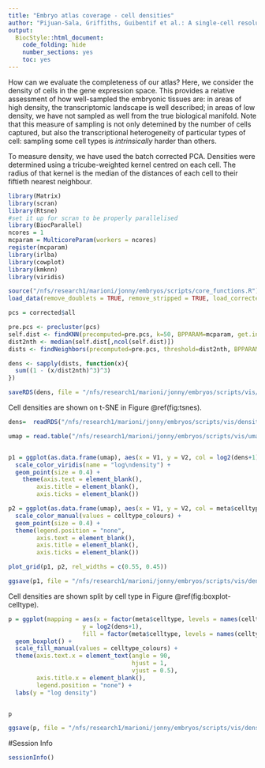```yaml
---
title: "Embryo atlas coverage - cell densities"
author: "Pijuan-Sala, Griffiths, Guibentif et al.: A single-cell resolution molecular roadmap from mouse gastrulation to early organogenesis."
output:
  BiocStyle::html_document:
    code_folding: hide
    number_sections: yes
    toc: yes  
---
```


How can we evaluate the completeness of our atlas? Here, we consider the density of cells in the gene expression space. This provides a relative assessment of how well-sampled the embryonic tissues are: in areas of high density, the transcriptomic landscape is well described; in areas of low density, we have not sampled as well from the true biological manifold. Note that this measure of sampling is not only detemined by the number of cells captured, but also the transcriptional heterogeneity of particular types of cell: sampling some cell types is *intrinsically* harder than others.

To measure density, we have used the batch corrected PCA. Densities were determined using a tricube-weighted kernel centred on each cell. The radius of that kernel is the median of the distances of each cell to their fiftieth nearest neighbour. 

```r
library(Matrix)
library(scran)
library(Rtsne)
#set it up for scran to be properly parallelised
library(BiocParallel)
ncores = 1
mcparam = MulticoreParam(workers = ncores)
register(mcparam)
library(irlba)
library(cowplot)
library(kmknn)
library(viridis)

source("/nfs/research1/marioni/jonny/embryos/scripts/core_functions.R")
load_data(remove_doublets = TRUE, remove_stripped = TRUE, load_corrected = TRUE)

```

```r

pcs = corrected$all

pre.pcs <- precluster(pcs)
self.dist <- findKNN(precomputed=pre.pcs, k=50, BPPARAM=mcparam, get.index=FALSE)$distance
dist2nth <- median(self.dist[,ncol(self.dist)])
dists <- findNeighbors(precomputed=pre.pcs, threshold=dist2nth, BPPARAM=mcparam, get.index=FALSE)$distance

dens <- sapply(dists, function(x){
  sum((1 - (x/dist2nth)^3)^3)
})

saveRDS(dens, file = "/nfs/research1/marioni/jonny/embryos/scripts/vis/density/density.rds")

```

Cell densities are shown on t-SNE in Figure \@ref(fig:tsnes).

```r

dens=  readRDS("/nfs/research1/marioni/jonny/embryos/scripts/vis/density/density.rds")

umap = read.table("/nfs/research1/marioni/jonny/embryos/scripts/vis/umap/umap.tab", header = FALSE, sep = "\t")


p1 = ggplot(as.data.frame(umap), aes(x = V1, y = V2, col = log2(dens+1))) +
  scale_color_viridis(name = "log\ndensity") +
  geom_point(size = 0.4) +
    theme(axis.text = element_blank(),
        axis.title = element_blank(),
        axis.ticks = element_blank())

p2 = ggplot(as.data.frame(umap), aes(x = V1, y = V2, col = meta$celltype)) +
  scale_color_manual(values = celltype_colours) +
  geom_point(size = 0.4) +
  theme(legend.position = "none",
        axis.text = element_blank(),
        axis.title = element_blank(),
        axis.ticks = element_blank())

plot_grid(p1, p2, rel_widths = c(0.55, 0.45))

ggsave(p1, file = "/nfs/research1/marioni/jonny/embryos/scripts/vis/density/density_tsne.pdf", width = 7, height = 6)

```

Cell densities are shown split by cell type in Figure \@ref(fig:boxplot-celltype).

```r

p = ggplot(mapping = aes(x = factor(meta$celltype, levels = names(celltype_colours), ordered = TRUE), 
                     y = log2(dens+1), 
                     fill = factor(meta$celltype, levels = names(celltype_colours), ordered = TRUE))) +
  geom_boxplot() +
  scale_fill_manual(values = celltype_colours) +
  theme(axis.text.x = element_text(angle = 90,
                                   hjust = 1,
                                   vjust = 0.5),
        axis.title.x = element_blank(),
        legend.position = "none") +
  labs(y = "log density")


p

ggsave(p, file = "/nfs/research1/marioni/jonny/embryos/scripts/vis/density/density_boxplot.pdf", width = 12, height = 5)


```

#Session Info
```r
sessionInfo()
```

